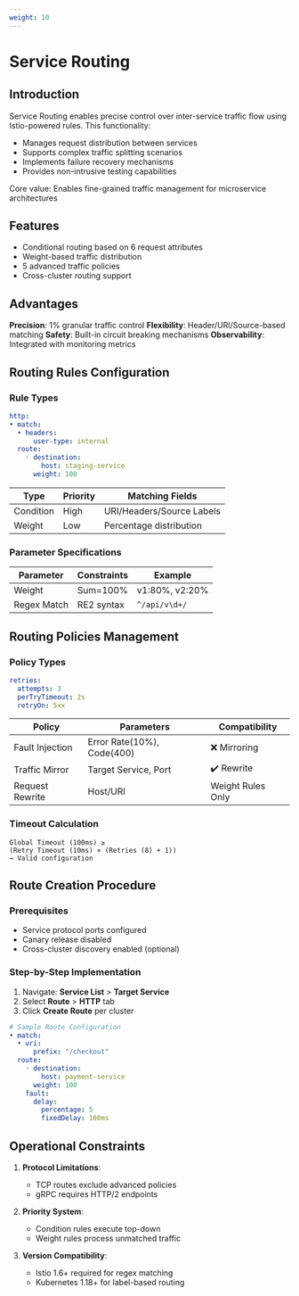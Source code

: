 ```yaml
---
weight: 10
---
```


# Service Routing

## Introduction
Service Routing enables precise control over inter-service traffic flow using Istio-powered rules. This functionality:

- Manages request distribution between services
- Supports complex traffic splitting scenarios
- Implements failure recovery mechanisms
- Provides non-intrusive testing capabilities

Core value: Enables fine-grained traffic management for microservice architectures

## Features
- Conditional routing based on 6 request attributes
- Weight-based traffic distribution
- 5 advanced traffic policies
- Cross-cluster routing support

## Advantages
**Precision**: 1% granular traffic control
**Flexibility**: Header/URI/Source-based matching
**Safety**: Built-in circuit breaking mechanisms
**Observability**: Integrated with monitoring metrics

## Routing Rules Configuration

### Rule Types
```yaml
http:
• match:
  • headers:
      user-type: internal
  route:
    ◦ destination:
        host: staging-service
      weight: 100
```

| Type | Priority | Matching Fields |
|------|----------|-----------------|
| Condition | High | URI/Headers/Source Labels |
| Weight | Low | Percentage distribution |

### Parameter Specifications
| Parameter | Constraints | Example |
|----------|------------|---------|
| Weight | Sum=100% | v1:80%, v2:20% |
| Regex Match | RE2 syntax | `^/api/v\d+/` |

## Routing Policies Management

### Policy Types
```yaml
retries:
  attempts: 3
  perTryTimeout: 2s
  retryOn: 5xx
```

| Policy | Parameters | Compatibility |
|--------|------------|---------------|
| Fault Injection | Error Rate(10%), Code(400) | ❌ Mirroring |
| Traffic Mirror | Target Service, Port | ✔️ Rewrite |
| Request Rewrite | Host/URI | Weight Rules Only |

### Timeout Calculation
```
Global Timeout (100ms) ≥
(Retry Timeout (10ms) × (Retries (8) + 1))
→ Valid configuration
```

## Route Creation Procedure

### Prerequisites
- Service protocol ports configured
- Canary release disabled
- Cross-cluster discovery enabled (optional)

### Step-by-Step Implementation
1. Navigate: **Service List** > **Target Service**
2. Select **Route** > **HTTP** tab
3. Click **Create Route** per cluster

```yaml
# Sample Route Configuration
• match:
  • uri:
      prefix: "/checkout"
  route:
    ◦ destination:
        host: payment-service
      weight: 100
    fault:
      delay:
        percentage: 5
        fixedDelay: 100ms
```

## Operational Constraints
1. **Protocol Limitations**:
   - TCP routes exclude advanced policies
   - gRPC requires HTTP/2 endpoints

2. **Priority System**:
   - Condition rules execute top-down
   - Weight rules process unmatched traffic

3. **Version Compatibility**:
   - Istio 1.6+ required for regex matching
   - Kubernetes 1.18+ for label-based routing
